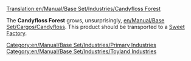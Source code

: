 [[Translation:en/Manual/Base Set/Industries/Candyfloss Forest]]

{{en/Manual/Base Set/Industries/Industries|image=en/Manual/Base Set/CandyflossForest.png
|name=Candyfloss Forest
|climates=[[en/Manual/Climates]]
|accepts=Nothing
|produces=[[en/Manual/Base Set/Cargos/Candyfloss]]
|notes=Not present in other [[en/Manual/Climates]].
}}

The '''Candyfloss Forest''' grows, unsurprisingly, [[en/Manual/Base Set/Cargos/Candyfloss]]. This product should be transported to a [[en/Manual/Base Set/Industries/Sweet Factory|Sweet Factory]].

{{en/Manual/Base Set/Industries/Navbox Industries}}

[[Category:en/Manual/Base Set/Industries/Primary Industries]]
[[Category:en/Manual/Base Set/Industries/Toyland Industries]]